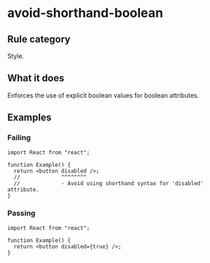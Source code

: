 # avoid-shorthand-boolean

## Rule category

Style.

## What it does

Enforces the use of explicit boolean values for boolean attributes.

## Examples

### Failing

```tsx
import React from "react";

function Example() {
  return <button disabled />;
  //             ^^^^^^^^
  //             - Avoid using shorthand syntax for 'disabled' attribute.
}
```

### Passing

```tsx
import React from "react";

function Example() {
  return <button disabled={true} />;
}
```
